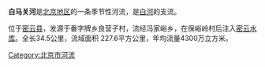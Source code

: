 '''白马关河'''是[[北京市|北京地区]]的一条季节性河流，是[[白河_(潮白河)|白河]]的支流。

位于[[密云县|密云县]]，发源于番字牌乡良营子村，流经冯家峪乡，在保峪岭村后注入[[密云水库|密云水库]]。全长34.5公里，流域面积 227.6平方公里，年均流量4300万立方米。

[[Category:北京市河流|Category:北京市河流]]